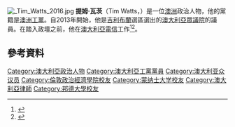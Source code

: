 [[File:_Tim_Watts_2016.jpg|thumb]]
'''提姆·瓦茨'''（Tim Watts，{{bd|1982年|6月8日}}）是一位[[澳洲|澳洲]]政治人物，他的黨籍是[[澳洲工黨|澳洲工黨]]。自2013年開始，他是[[吉利布蘭_(澳大利亞國會選區)|吉利布蘭]]選區選出的[[澳大利亞眾議院|澳大利亞眾議院]]的議員。在踏入政壇之前，他在[[澳大利亞電信|澳大利亞電信]]工作<ref>{{cite web |url=http://www.heraldsun.com.au/leader/west/labor-candidate-for-gellibrand-tim-watts-powers-ahead/story-fngnvmj7-1226620893828 |title=Labor candidate for Gellibrand Tim Watts powers ahead |publisher=Heraldsun.com.au |date= |accessdate=2014-02-13 |archive-date=2015-05-05 |archive-url=https://web.archive.org/web/20150505023353/http://www.heraldsun.com.au/leader/west/labor-candidate-for-gellibrand-tim-watts-powers-ahead/story-fngnvmj7-1226620893828 |dead-url=no }}</ref><ref>{{cite web |url=http://footscray.starcommunity.com.au/star/2013-09-10/watts-takes-seat/ |title=Watts takes seat |publisher=Footscray.starcommunity.com.au |date= |accessdate=2014-02-13 |archive-url=https://web.archive.org/web/20131021230642/http://footscray.starcommunity.com.au/star/2013-09-10/watts-takes-seat/ |archive-date=2013-10-21 |dead-url=yes }}</ref>。

==參考資料==
{{Reflist}}
{{DEFAULTSORT:Watts, Tim}}
[[Category:澳大利亞政治人物|Category:澳大利亞政治人物]]
[[Category:澳大利亞工黨黨員|Category:澳大利亞工黨黨員]]
[[Category:澳大利亚众议员|Category:澳大利亚众议员]]
[[Category:倫敦政治經濟學院校友|Category:倫敦政治經濟學院校友]]
[[Category:蒙纳士大学校友|Category:蒙纳士大学校友]]
[[Category:澳大利亞律師|Category:澳大利亞律師]]
[[Category:邦德大學校友|Category:邦德大學校友]]